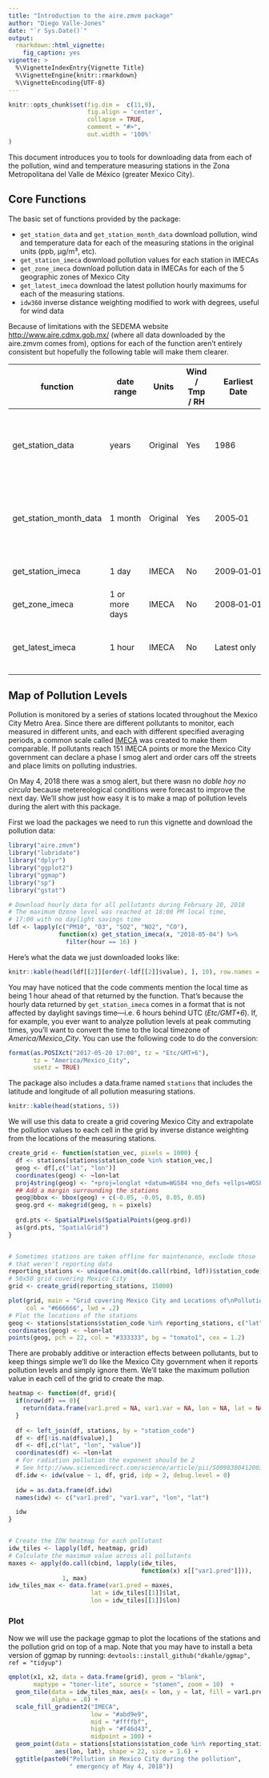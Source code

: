 ```yaml
---
title: "Introduction to the aire.zmvm package"
author: "Diego Valle-Jones"
date: "`r Sys.Date()`"
output: 
  rmarkdown::html_vignette:
    fig_caption: yes
vignette: >
  %\VignetteIndexEntry{Vignette Title}
  %\VignetteEngine{knitr::rmarkdown}
  %\VignetteEncoding{UTF-8}
---
```


```r
knitr::opts_chunk$set(fig.dim =  c(11,9),
                      fig.align = 'center',
                      collapse = TRUE,
                      comment = "#>",
                      out.width = '100%'
)
```

This document introduces you to tools for downloading data from each of the pollution, wind and temperature measuring stations in the Zona Metropolitana del Valle de México (greater Mexico City).

## Core Functions

The basic set of functions provided by the package:

* ```get_station_data``` and ```get_station_month_data``` download pollution, wind and temperature data for each of the measuring stations in the original units (ppb, µg/m³, etc).
* ```get_station_imeca``` download pollution values for each station in IMECAs
* ```get_zone_imeca``` download pollution data in IMECAs for each of the 5 geographic zones of Mexico City 
* ```get_latest_imeca``` download the latest pollution hourly maximums for each of the measuring stations.
* ```idw360``` inverse distance weighting modified to work with degrees, useful for wind data

Because of limitations with the SEDEMA website [http://www.aire.cdmx.gob.mx/](http://www.aire.cdmx.gob.mx/default.php) (where all data downloaded by the aire.zmvm comes from), options for each of the function aren't entirely consistent but hopefully the following table will make them clearer.

| function                  | date range     | Units    | Wind / Tmp / RH | Earliest Date | Pollutants  | Includes All Stations | Criterion |
|---------------------------|----------------|----------|------------------|------------|------------|-------|-------|
| get_station_data          | years          | Original | Yes              | 1986       | SO2, CO, NO2, O3, PM10, PM25,  WSP, WDR, TMP, RH | Yes | hourly, daily&nbsp;maximum, daily&nbsp;minimum |
| get_station_month_data  | 1&nbsp;month        | Original | Yes              | 2005‑01    | SO2, CO, NO2, O3, PM10, PM25,  WSP, WDR, TMP, RH | Yes | hourly, daily&nbsp;maximum, daily&nbsp;minimum |
| get_station_imeca         | 1&nbsp;day          | IMECA    | No               | 2009‑01‑01 | SO2, CO, NO2, O3, PM10 | No | hourly |
| get_zone_imeca            | 1 or more days | IMECA    | No               | 2008‑01‑01 | SO2, CO, NO2, O3, PM10 | Only zones | hourly, daily&nbsp;maximum |
| get_latest_imeca          | 1&nbsp;hour         | IMECA    | No               | Latest only| Maximum value of SO2, CO, NO2, O3, PM10 | No |latest&nbsp;hourly |


## Map of Pollution Levels

Pollution is monitored by a series of stations located throughout the Mexico City Metro Area. Since there are different pollutants to monitor, each measured in different units, and each with different specified averaging periods, a common scale called [IMECA](https://en.wikipedia.org/wiki/%C3%8Dndice_Metropolitano_de_la_Calidad_del_Aire) was created to make them comparable. If 
pollutants reach 151 IMECA points or more the Mexico City government can declare a phase I smog alert and order cars off the streets and place limits on polluting industries.

On May 4, 2018 there was a smog alert, but there wasn no *doble hoy no circula* because metereological conditions were forecast to improve the next day. We'll show just how easy it is to make a map of pollution levels during the alert with this package. 

First we load the packages we need to run this vignette and download the pollution data:

```r
library("aire.zmvm")
library("lubridate")
library("dplyr")
library("ggplot2")
library("ggmap")
library("sp")
library("gstat")

# Download hourly data for all pollutants during February 20, 2018 
# The maximum Ozone level was reached at 18:00 PM local time,
# 17:00 with no daylight savings time
ldf <- lapply(c("PM10", "O3", "SO2", "NO2", "CO"), 
              function(x) get_station_imeca(x, "2018-05-04") %>% 
                filter(hour == 16) )
```


Here's what the data we just downloaded looks like:

```r
knitr::kable(head(ldf[[2]][order(-ldf[[2]]$value), ], 10), row.names = FALSE)
```

You may have noticed that the code comments mention the local time as being 1 hour ahead
of that returned by the function. That's because the hourly data returned by `get_station_imeca` comes in a format that is not affected by daylight savings time—i.e. 6 hours behind UTC (*Etc/GMT+6*). If, for example, you ever want to analyze pollution levels at peak commuting times, you'll want to convert the time to the local timezone of *America/Mexico_City*. You can use the following code to do the conversion:

```r
format(as.POSIXct("2017-05-20 17:00", tz = "Etc/GMT+6"), 
       tz = "America/Mexico_City", 
       usetz = TRUE)
```

The package also includes a data.frame named ```stations``` that includes the latitude and longitude of all pollution measuring stations. 


```r
knitr::kable(head(stations, 5))
```

We will use this data to create a grid covering Mexico City and extrapolate the pollution values to each cell in the grid by inverse distance weighting from the locations of the measuring stations. 

```r

create_grid <- function(station_vec, pixels = 1000) {
  df <- stations[stations$station_code %in% station_vec,]
  geog <- df[,c("lat", "lon")]
  coordinates(geog) <- ~lon+lat
  proj4string(geog) <- "+proj=longlat +datum=WGS84 +no_defs +ellps=WGS84 +towgs84=0,0,0"
  ## Add a margin surrounding the stations
  geog@bbox <- bbox(geog) + c(-0.05, -0.05, 0.05, 0.05)
  geog.grd <- makegrid(geog, n = pixels)
  
  grd.pts <- SpatialPixels(SpatialPoints(geog.grd))
  as(grd.pts, "SpatialGrid")
}


# Sometimes stations are taken offline for maintenance, exclude those
# that weren't reporting data
reporting_stations <- unique(na.omit(do.call(rbind, ldf))$station_code)
# 50x50 grid covering Mexico City
grid <- create_grid(reporting_stations, 15000)

plot(grid, main = "Grid covering Mexico City and Locations of\nPollution Measuring Stations (red)",
     col = "#666666", lwd = .2)
# Plot the locations of the stations
geog <- stations[stations$station_code %in% reporting_stations, c("lat", "lon")]
coordinates(geog) <- ~lon+lat
points(geog, pch = 22, col = "#333333", bg = "tomato1", cex = 1.2)
```

There are probably additive or interaction effects between pollutants, but to keep things simple
we'll do like the Mexico City government when it reports pollution levels and simply ignore them. We'll take the maximum pollution value in each cell of the grid to create the map.

```r
heatmap <- function(df, grid){
  if(nrow(df) == 0){
    return(data.frame(var1.pred = NA, var1.var = NA, lon = NA, lat = NA))
  }
  
  df <- left_join(df, stations, by = "station_code")
  df <- df[!is.na(df$value),]
  df <- df[,c("lat", "lon", "value")]
  coordinates(df) <- ~lon+lat
  # For radiation pollution the exponent should be 2
  # See http://www.sciencedirect.com/science/article/pii/S009830041200372X
  df.idw <- idw(value ~ 1, df, grid, idp = 2, debug.level = 0)
  
  idw = as.data.frame(df.idw)
  names(idw) <- c("var1.pred", "var1.var", "lon", "lat")

  idw
}


# Create the IDW heatmap for each pollutant
idw_tiles <- lapply(ldf, heatmap, grid)
# Calculate the maximum value across all pollutants
maxes <- apply(do.call(cbind, lapply(idw_tiles, 
                                     function(x) x[["var1.pred"]])), 
               1, max)
idw_tiles_max <- data.frame(var1.pred = maxes, 
                       lat = idw_tiles[[1]]$lat, 
                       lon = idw_tiles[[1]]$lon)
```

### Plot

Now we will use the package ggmap to plot the locations of the stations and the pollution grid on top of a map. Note that you may have to install a beta version of ggmap by running: ```devtools::install_github("dkahle/ggmap", ref = "tidyup")```

```r
qmplot(x1, x2, data = data.frame(grid), geom = "blank", 
       maptype = "toner-lite", source = "stamen", zoom = 10)  +
  geom_tile(data = idw_tiles_max, aes(x = lon, y = lat, fill = var1.pred), 
            alpha = .8) + 
  scale_fill_gradient2("IMECA", 
                       low = "#abd9e9",
                       mid = "#ffffbf",
                       high = "#f46d43",
                       midpoint = 100) +
  geom_point(data = stations[stations$station_code %in% reporting_stations, ],
             aes(lon, lat), shape = 22, size = 1.6) +
  ggtitle(paste0("Pollution in Mexico City during the pollution",
                 " emergency of May 4, 2018"))

```


